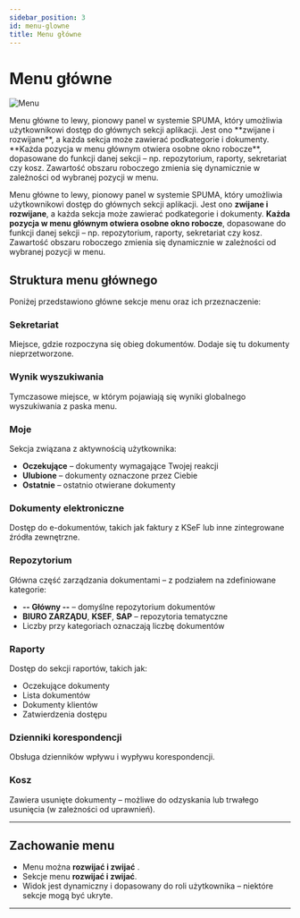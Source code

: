 ```yaml
---
sidebar_position: 3
id: menu-glowne
title: Menu główne
---
```


# Menu główne

<div
  style={{
    display: 'grid',
    gridTemplateColumns: '1fr 2fr',
    gap: '1.5rem',
    alignItems: 'start',
    maxWidth: '1000px',
    margin: '2rem auto',
  }}
>
  <img
    src="static/img/menu.png"
    alt="Menu"
    style={{
      width: '100%',
      maxWidth: '300px',
      height: 'auto',
      borderRadius: '8px',
      boxShadow: '0 2px 8px rgba(0, 0, 0, 0.1)',
    }}
  />
  <div>
    <p>
      Menu główne to lewy, pionowy panel w systemie SPUMA, który umożliwia użytkownikowi dostęp do głównych sekcji aplikacji. Jest ono **zwijane i rozwijane**, a       każda sekcja może zawierać podkategorie i dokumenty.
      **Każda pozycja w menu głównym otwiera osobne okno robocze**, dopasowane do funkcji danej sekcji – np. repozytorium, raporty, sekretariat czy kosz.               Zawartość obszaru roboczego zmienia się dynamicznie w zależności od wybranej pozycji w menu.
    </p>
  </div>
</div>



Menu główne to lewy, pionowy panel w systemie SPUMA, który umożliwia użytkownikowi dostęp do głównych sekcji aplikacji. Jest ono **zwijane i rozwijane**, a każda sekcja może zawierać podkategorie i dokumenty.
**Każda pozycja w menu głównym otwiera osobne okno robocze**, dopasowane do funkcji danej sekcji – np. repozytorium, raporty, sekretariat czy kosz. Zawartość obszaru roboczego zmienia się dynamicznie w zależności od wybranej pozycji w menu.

## Struktura menu głównego

Poniżej przedstawiono główne sekcje menu oraz ich przeznaczenie:

### Sekretariat

Miejsce, gdzie rozpoczyna się obieg dokumentów. Dodaje się tu dokumenty nieprzetworzone.

### Wynik wyszukiwania

Tymczasowe miejsce, w którym pojawiają się wyniki globalnego wyszukiwania z paska menu.

### Moje

Sekcja związana z aktywnością użytkownika:

- **Oczekujące** – dokumenty wymagające Twojej reakcji
- **Ulubione** – dokumenty oznaczone przez Ciebie
- **Ostatnie** – ostatnio otwierane dokumenty

### Dokumenty elektroniczne

Dostęp do e-dokumentów, takich jak faktury z KSeF lub inne zintegrowane źródła zewnętrzne.

### Repozytorium

Główna część zarządzania dokumentami – z podziałem na zdefiniowane kategorie:

- **-- Główny --** – domyślne repozytorium dokumentów
- **BIURO ZARZĄDU**, **KSEF**, **SAP** – repozytoria tematyczne
- Liczby przy kategoriach oznaczają liczbę dokumentów

### Raporty

Dostęp do sekcji raportów, takich jak:

- Oczekujące dokumenty
- Lista dokumentów
- Dokumenty klientów
- Zatwierdzenia dostępu

### Dzienniki korespondencji

Obsługa dzienników wpływu i wypływu korespondencji.

### Kosz

Zawiera usunięte dokumenty – możliwe do odzyskania lub trwałego usunięcia (w zależności od uprawnień).

---

## Zachowanie menu

- Menu można **rozwijać i zwijać** .
- Sekcje menu **rozwijać i zwijać**.
- Widok jest dynamiczny i dopasowany do roli użytkownika – niektóre sekcje mogą być ukryte.

---

